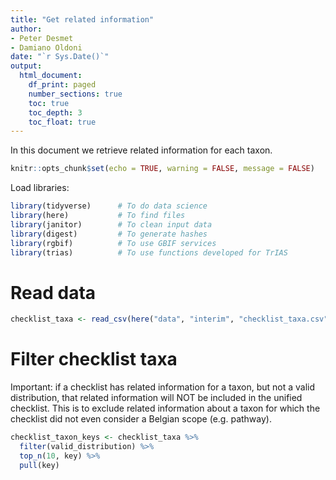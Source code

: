 ```yaml
---
title: "Get related information"
author:
- Peter Desmet
- Damiano Oldoni
date: "`r Sys.Date()`"
output:
  html_document:
    df_print: paged
    number_sections: true
    toc: true
    toc_depth: 3
    toc_float: true
---
```


In this document we retrieve related information for each taxon.

```r
knitr::opts_chunk$set(echo = TRUE, warning = FALSE, message = FALSE)
```

Load libraries:

```r
library(tidyverse)      # To do data science
library(here)           # To find files
library(janitor)        # To clean input data
library(digest)         # To generate hashes
library(rgbif)          # To use GBIF services
library(trias)          # To use functions developed for TrIAS
```

# Read data

```r
checklist_taxa <- read_csv(here("data", "interim", "checklist_taxa.csv"))
```

# Filter checklist taxa

Important: if a checklist has related information for a taxon, but not a valid distribution, that related information will NOT be included in the unified checklist. This is to exclude related information about a taxon for which the checklist did not even consider a Belgian scope (e.g. pathway).

```r
checklist_taxon_keys <- checklist_taxa %>%
  filter(valid_distribution) %>%
  top_n(10, key) %>%
  pull(key)
```


